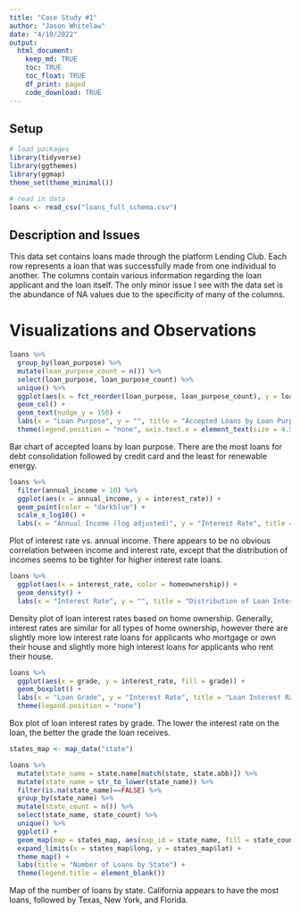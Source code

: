 ```yaml
---
title: "Case Study #1"
author: "Jason Whitelaw"
date: "4/10/2022"
output: 
  html_document:
    keep_md: TRUE    
    toc: TRUE
    toc_float: TRUE
    df_print: paged
    code_download: TRUE
---
```


## Setup

```r
# load packages
library(tidyverse)
library(ggthemes)
library(ggmap)
theme_set(theme_minimal())
```

```r
# read in data
loans <- read_csv("loans_full_schema.csv")
```

## Description and Issues

This data set contains loans made through the platform Lending Club. Each row represents a loan that was successfully made from one individual to another. The columns contain various information regarding the loan applicant and the loan itself. The only minor issue I see with the data set is the abundance of NA values due to the specificity of many of the columns.

# Visualizations and Observations

```r
loans %>%
  group_by(loan_purpose) %>%
  mutate(loan_purpose_count = n()) %>%
  select(loan_purpose, loan_purpose_count) %>%
  unique() %>%
  ggplot(aes(x = fct_reorder(loan_purpose, loan_purpose_count), y = loan_purpose_count, fill = loan_purpose, label = loan_purpose_count)) +
  geom_col() +
  geom_text(nudge_y = 150) +
  labs(x = "Loan Purpose", y = "", title = "Accepted Loans by Loan Purpose") +
  theme(legend.position = "none", axis.text.x = element_text(size = 4.5))
```

Bar chart of accepted loans by loan purpose. There are the most loans for debt consolidation followed by credit card and the least for renewable energy.

```r
loans %>%
  filter(annual_income > 10) %>%
  ggplot(aes(x = annual_income, y = interest_rate)) +
  geom_point(color = "darkblue") +
  scale_x_log10() +
  labs(x = "Annual Income (log adjusted)", y = "Interest Rate", title = "Interest Rate vs. Annual Income")
```

Plot of interest rate vs. annual income. There appears to be no obvious correlation between income and interest rate, except that the distribution of incomes seems to be tighter for higher interest rate loans.

```r
loans %>%
  ggplot(aes(x = interest_rate, color = homeownership)) +
  geom_density() +
  labs(x = "Interest Rate", y = "", title = "Distribution of Loan Interest Rates based on Home Ownership")
```

Density plot of loan interest rates based on home ownership. Generally, interest rates are similar for all types of home ownership, however there are slightly more low interest rate loans for applicants who mortgage or own their house and slightly more high interest loans for applicants who rent their house.

```r
loans %>%
  ggplot(aes(x = grade, y = interest_rate, fill = grade)) +
  geom_boxplot() +
  labs(x = "Loan Grade", y = "Interest Rate", title = "Loan Interest Rates by Grade") +
  theme(legend.position = "none")
```

Box plot of loan interest rates by grade. The lower the interest rate on the loan, the better the grade the loan receives.

```r
states_map <- map_data("state")

loans %>%
  mutate(state_name = state.name[match(state, state.abb)]) %>%
  mutate(state_name = str_to_lower(state_name)) %>%
  filter(is.na(state_name)==FALSE) %>%
  group_by(state_name) %>%
  mutate(state_count = n()) %>%
  select(state_name, state_count) %>%
  unique() %>%
  ggplot() +
  geom_map(map = states_map, aes(map_id = state_name, fill = state_count)) +
  expand_limits(x = states_map$long, y = states_map$lat) + 
  theme_map() +
  labs(title = "Number of Loans by State") +
  theme(legend.title = element_blank())
```

Map of the number of loans by state. California appears to have the most loans, followed by Texas, New York, and Florida.





